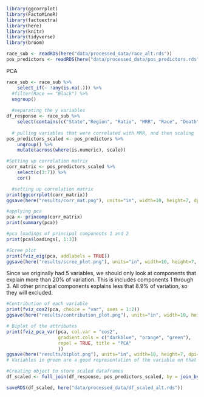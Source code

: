 ```r
library(ggcorrplot)
library(FactoMineR)
library(factoextra)
library(here)
library(knitr)
library(tidyverse)
library(broom)

race_sub <- readRDS(here("data/processed_data/race_alt.rds"))
pos_predictors <- readRDS(here("data/processed_data/pos_predictors.rds"))

```

PCA
```r
race_sub <- race_sub %>%
    select_if(~ !any(is.na(.))) %>% 
  #filter(Race == "Black") %>% 
  ungroup()
  
  #separating the y variables
df_response <- race_sub %>%
    select(contains(c("State","Region", "Ratio", "MRR", "Race", "Death", "Population"))) 
  
  # pulling variables that were correlated with MRR, and then scaling
pos_predictors_scaled <- pos_predictors %>% 
    ungroup() %>% 
    mutate(across(where(is.numeric), scale))

#Setting up correlation matrix
corr_matrix <- pos_predictors_scaled %>% 
    select(c(3:7)) %>% 
    cor()

  #setting up correlation matrix 
print(ggcorrplot(corr_matrix))
ggsave(here("results/corr_mat.png"), units="in", width=10, height=7, dpi=300)
```

```r
#applying pca
pca <- princomp(corr_matrix)
print(summary(pca))

#pca loadings of principal components 1 and 2
print(pca$loadings[, 1:3])

#Scree plot
print(fviz_eig(pca, addlabels = TRUE))
ggsave(here("results/scree_plot.png"), units="in", width=10, height=7, dpi=300)
```
Since we originally had 5 variables, we should only look at components that explain more than 20% of variation. This is includes components 1 through 3. All other principal components explains less that 8.9% of variation, so they will excluded. 

```r
#Contribution of each variable 
print(fviz_cos2(pca, choice = "var", axes = 1:2))
ggsave(here("results/contribution_plot.png"), units="in", width=10, height=7, dpi=300)

# Biplot of the attributes
print(fviz_pca_var(pca, col.var = "cos2",
                   gradient.cols = c("darkblue", "orange", "green"),
                   repel = TRUE, title = "PCA"
                   ))
ggsave(here("results/biplot.png"), units="in", width=10, height=7, dpi=300)
# Variables in green are a good representation of the variable on that component.

#Creating object to store scaled dataframes
df_scaled <- full_join(df_response, pos_predictors_scaled, by = join_by("State", "Race"))
```


```r
saveRDS(df_scaled, here("data/processed_data/df_scaled_alt.rds"))
```
